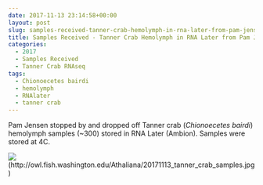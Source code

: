 ```yaml
---
date: 2017-11-13 23:14:58+00:00
layout: post
slug: samples-received-tanner-crab-hemolymph-in-rna-later-from-pam-jensen
title: Samples Received - Tanner Crab Hemolymph in RNA Later from Pam Jensen
categories:
  - 2017
  - Samples Received
  - Tanner Crab RNAseq
tags:
  - Chionoecetes bairdi
  - hemolymph
  - RNAlater
  - tanner crab
---
```


Pam Jensen stopped by and dropped off Tanner crab (_Chionoecetes bairdi_) hemolymph samples (~300) stored in RNA Later (Ambion). Samples were stored at 4C.

![](https://owl.fish.washington.edu/Athaliana/20171113_tanner_crab_samples.jpg)(http://owl.fish.washington.edu/Athaliana/20171113_tanner_crab_samples.jpg)
